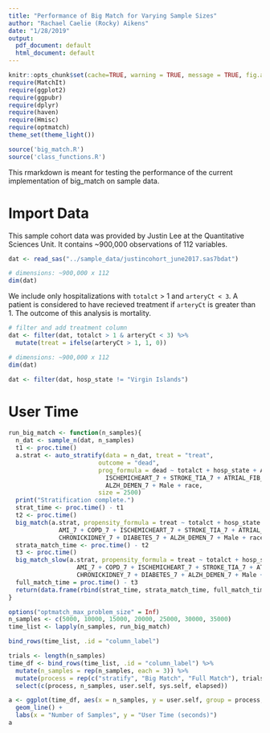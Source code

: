 ```yaml
---
title: "Performance of Big Match for Varying Sample Sizes"
author: "Rachael Caelie (Rocky) Aikens"
date: "1/28/2019"
output:
  pdf_document: default
  html_document: default
---
```


```r
knitr::opts_chunk$set(cache=TRUE, warning = TRUE, message = TRUE, fig.align = "center", fig.height = 4)
require(MatchIt)
require(ggplot2)
require(ggpubr)
require(dplyr)
require(haven)
require(Hmisc)
require(optmatch)
theme_set(theme_light())

source('big_match.R')
source('class_functions.R')
```

This rmarkdown is meant for testing the performance of the current implementation of big_match on sample data.

# Import Data

This sample cohort data was provided by Justin Lee at the Quantitative Sciences Unit. It contains ~900,000 observations of 112 variables.  

```r
dat <- read_sas("../sample_data/justincohort_june2017.sas7bdat")

# dimensions: ~900,000 x 112
dim(dat)
```

We include only hospitalizations with `totalct` > 1 and `arteryCt < 3`.  A patient is considered to have recieved treatment if `arteryCt` is greater than 1.  The outcome of this analysis is mortality.

```r
# filter and add treatment column
dat <- filter(dat, totalct > 1 & arteryCt < 3) %>%
  mutate(treat = ifelse(arteryCt > 1, 1, 0))

# dimensions: ~900,000 x 112
dim(dat)

dat <- filter(dat, hosp_state != "Virgin Islands")
```

\pagebreak 

# User Time

```r
run_big_match <- function(n_samples){
  n_dat <- sample_n(dat, n_samples)
  t1 <- proc.time()
  a.strat <- auto_stratify(data = n_dat, treat = "treat", 
                         outcome = "dead", 
                         prog_formula = dead ~ totalct + hosp_state + AMI_7 + COPD_7 + 
                           ISCHEMICHEART_7 + STROKE_TIA_7 + ATRIAL_FIB_7 + CHRONICKIDNEY_7 + DIABETES_7 +
                           ALZH_DEMEN_7 + Male + race,
                         size = 2500)
  print("Stratification complete.")
  strat_time <- proc.time() - t1
  t2 <- proc.time()
  big_match(a.strat, propensity_formula = treat ~ totalct + hosp_state + 
              AMI_7 + COPD_7 + ISCHEMICHEART_7 + STROKE_TIA_7 + ATRIAL_FIB_7 +
              CHRONICKIDNEY_7 + DIABETES_7 + ALZH_DEMEN_7 + Male + race)
  strata_match_time <- proc.time() - t2
  t3 <- proc.time()
  big_match_slow(a.strat, propensity_formula = treat ~ totalct + hosp_state +
                   AMI_7 + COPD_7 + ISCHEMICHEART_7 + STROKE_TIA_7 + ATRIAL_FIB_7 +
                   CHRONICKIDNEY_7 + DIABETES_7 + ALZH_DEMEN_7 + Male + race)
  full_match_time = proc.time() - t3
  return(data.frame(rbind(strat_time, strata_match_time, full_match_time)))
}
```

```r
options("optmatch_max_problem_size" = Inf)
n_samples <- c(5000, 10000, 15000, 20000, 25000, 30000, 35000)
time_list <- lapply(n_samples, run_big_match)

bind_rows(time_list, .id = "column_label")
```

```r
trials <- length(n_samples)
time_df <- bind_rows(time_list, .id = "column_label") %>%
  mutate(n_samples = rep(n_samples, each = 3)) %>% 
  mutate(process = rep(c("stratify", "Big Match", "Full Match"), trials)) %>%
  select(c(process, n_samples, user.self, sys.self, elapsed))
```

```r
a <- ggplot(time_df, aes(x = n_samples, y = user.self, group = process, color = process)) + 
  geom_line() + 
  labs(x = "Number of Samples", y = "User Time (seconds)")
a
```

